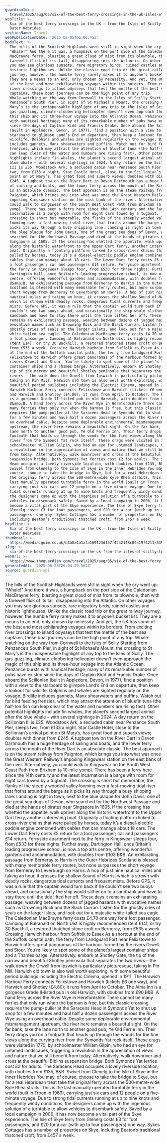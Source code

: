 ```yaml
---
guardianId: >-
  travel/2025/aug/05/six-of-the-best-ferry-crossings-in-the-uk-isles-of-scilly-outer-hebrides
webTitle: >-
  Six of the best ferry crossings in the UK – from the Isles of Scilly to the
  Outer Hebrides
sectionName: Travel
webPublicationDate: '2025-08-05T06:00:45Z'
bodyText: >-
  The hills of the Scottish Highlands were still in sight when the cry went up:
  “Whale!” And there it was, a humpback on the port side of the Caledonian
  MacBrayne ferry, blasting a great cloud of mist from its blowhole, then with a
  farewell flick of its tail, disappearing into the Atlantic. On other voyages
  you may see glorious sunsets, rare migratory birds, ruined castles and
  historic lighthouses. Unlike the classic road trip or the great railway
  journey, however, the humble ferry rarely makes it to anyone’s bucket list.
  They are a means to an end, only chosen by necessity. And yet, the UK has some
  of the best and most exhilarating voyages within its borders. From exciting
  river crossings to island odysseys that test the mettle of the best sea
  captains, these boat journeys can be the high point of any trip.
  Whale-watching on the way from Cornwall to the Isles of Scilly Starting from
  Penzance’s South Pier, in sight of St Michael’s Mount, the crossing to St
  Mary’s is the indispensable highlight of any trip to the Isles of Scilly. The
  gas-guzzling, climate-clobbering helicopter doesn’t even approach the magic of
  this ship and its three-hour voyage into the Atlantic Ocean. Penzance bursts
  with nautical heritage; many of its remarkable number of pubs have existed
  since the days of Captain Kidd and Francis Drake. Once aboard the Scillonian
  (built in Appledore, Devon, in 1977), find a position with a view to the
  starboard to glimpse Land’s End on departure, then keep a lookout for
  wildlife. Dolphins and whales are sighted regularly on the voyage. Birdlife
  includes gannets, Manx shearwaters and puffins. Watch out for bird feeding
  frenzies, which may attract the attention of bluefin tuna (the half-ton fish
  can leap clear of the water and numbers are rising fast). Other potential
  highlights include fin whales, the planet’s second largest animal after the
  blue whale – with several sightings in 2024. A day return on the Scillonian
  III is £35. Woodstock Ark, a secluded cabin near Penzance South Pier, sleeps
  two, from £133 a night. Star Castle Hotel, close to the Scillonian’s arrival
  point on St Mary’s, has great food and superb views; doubles with dinner from
  £245. A tugboat tow on the River Dart in Devon Dartmouth has a huge heritage
  of sailing and boats, and the lower ferry across the mouth of the River Dart
  is an absolute classic. The best approach is on the steam railway from
  Paignton, which brings you into what was once the Great Western Railway’s
  imposing Kingswear station on the east bank of the river. Alternatively, you
  could walk to Kingswear on the South West Coast Path from Brixham (a 10-mile
  yomp). There has been a ferry here since the 14th century and the latest
  incarnation is a barge with room for eight cars towed by a tugboat. The
  crossing is short but memorable, the flanks of the steeply wooded valley
  looming over a fast-moving tidal river that froths around the barge as it
  picks its way through a busy shipping lane. Landing is right in town, next to
  the blue plaque for John Davis, one of the great sea dogs of Devon, who
  searched for the Northwest Passage and died at the hands of pirates near
  Singapore in 1605. If the crossing has whetted the appetite, walk upriver
  along the historic waterfront to the Upper Dart ferry, another interesting
  boat. Originally a floating platform linked to cross-river chains that were
  pulled by horses, today it’s a diesel-electric paddle engine combined with
  cables that can manage about 18 cars. The Lower Dart Ferry costs £5 return for
  a foot passenger; car and passengers £14 return. Ferryside apartment next to
  the ferry in Kingswear sleeps four, from £533 for three nights. Further away,
  Dartington Hall, once Britain’s leading progressive school, is now a top arts
  centre, offering wonderful gardens and accommodation, with doubles from £103
  B&amp;B. An exhilarating passage from Berneray to Harris in the Outer Hebrides
  Scotland is blessed with many memorable ferry routes, but none surpasses the
  short voyage from Berneray to Leverburgh on Harris. A hop of just nine
  nautical miles and taking an hour, it crosses the shallow Sound of Harris,
  which is strewn with deadly rocks, dangerous tidal currents and frequent
  mists. Before GPS, it was a rule that the captain would turn back if he
  couldn’t see two buoys ahead, and occasionally the ship would slither on to a
  sandbank and have to stay there until the tide lifted her off. These days it
  remains an exhilarating passage, weaving between dozens of jagged hazards with
  evocative names such as Drowning Rock and the Black Curran. Listen for the
  ghostly cries of seals on the larger islets, and look out for a majestic
  white-tailed sea eagle. The Caledonian MacBrayne ferry costs £4.70 one way for
  a foot passenger. Camping at Balranald on North Uist is highly recommended
  (tent £14), or try 30 Backhill, a restored thatched stone croft on Berneray,
  from £535 a week. Crossing Harwich harbour from Suffolk to Essex As a shortcut
  at the end of the Suffolk coastal path, the ferry from Landguard Fort near
  Felixstowe to Harwich offers great panoramas of the harbour formed by the
  rivers Orwell and Stour. You’re likely to spot some of the planet’s largest
  container ships and a Thames barge. Alternatively, embark at Shotley Gate, the
  tip of the narrow and beautiful Shotley peninsula that separates the two
  rivers – the walk down the Orwell from Ipswich is particularly picturesque,
  taking in Pin Mill. Harwich old town is also well worth exploring, with some
  beautiful period buildings including the Electric Cinema, opened in 1911. The
  Harwich Harbour Ferry connects Felixstowe and Harwich (tickets £6 one way),
  and Harwich and Shotley (£4.80); it runs from April to October. The Alma Inn
  is a gorgeous Grade II-listed pub in old Harwich, with doubles from £90
  B&amp;B. A hand ferry across the River Wye in Herefordshire There cannot be
  many ferries that only run when the barman is free, but this classic crossing
  requires the pump-puller at the Saracens Head in Symonds Yat to shut up shop
  for a few minutes and haul half a dozen passengers across the River Wye using
  an overhead cable. Despite some deplorable environmental mismanagement
  upstream, the river here remains a beautiful sight. On the far bank, take the
  lane north to another good pub, Ye Old Ferrie Inn. Their ferry drops you on a
  footpath that heads up through the woods for the fine views along the curving
  river from the Symonds Yat rock itself. These crags were visited in 1770, by
  schoolmaster William Gilpin, who had an eye for untamed landscapes, triggering
  a revolution in the appreciation of views and nature that we still benefit
  from today. Alternatively, walk downriver and cross at the beautiful Biblins
  suspension bridge. Both Symonds Yat ferries cost £2 for adults. The Saracens
  Head occupies a lovely riverside location, with doubles from £135, B&amp;B.
  Swivel from Glenelg to the Isle of Skye in the Inner Hebrides You may, of
  course, choose to take the bridge to Skye, but for a real Hebridean treat take
  the original ferry across the 500-metre-wide Kyle Rhea straits. This is the
  last manually operated turntable ferry in the world (built in Troon in 1969),
  carrying just six cars and 12 people on a five-minute voyage. Due to strong
  tidal currents running at up to nine knots and frequently windy conditions,
  the designers came up with the ingenious solution of a turntable to allow
  vehicles to disembark safely. Saved by a local campaign in 2006, it has now
  become a vital part of the Skye experience. The Isle of Skye ferry from
  Glenelg costs £3 for foot passengers, and £20 for a car (with up to four
  passengers) one way. Sykes Cottages has a number of properties on Skye,
  including Beaton’s traditional thatched croft, from £457 a week.
headline: >-
  Six of the best ferry crossings in the UK – from the Isles of Scilly to the
  Outer Hebrides
thumbnail: >-
  https://media.guim.co.uk/b3a8a4a1afa169123d147f4242148c09a19f4211/3391_808_16475_13174/500.jpg
slug: >-
  six-of-the-best-ferry-crossings-in-the-uk-from-the-isles-of-scilly-to-the-outer-hebrides
webUrl: >-
  https://www.theguardian.com/travel/2025/aug/05/six-of-the-best-ferry-crossings-in-the-uk-isles-of-scilly-outer-hebrides
generatedAt: '2025-08-28T20:04:29.563Z'
source: guardian-api
---
```

The hills of the Scottish Highlands were still in sight when the cry went up: “Whale!” And there it was, a humpback on the port side of the Caledonian MacBrayne ferry, blasting a great cloud of mist from its blowhole, then with a farewell flick of its tail, disappearing into the Atlantic. On other voyages you may see glorious sunsets, rare migratory birds, ruined castles and historic lighthouses. Unlike the classic road trip or the great railway journey, however, the humble ferry rarely makes it to anyone’s bucket list. They are a means to an end, only chosen by necessity. And yet, the UK has some of the best and most exhilarating voyages within its borders. From exciting river crossings to island odysseys that test the mettle of the best sea captains, these boat journeys can be the high point of any trip. Whale-watching on the way from Cornwall to the Isles of Scilly Starting from Penzance’s South Pier, in sight of St Michael’s Mount, the crossing to St Mary’s is the indispensable highlight of any trip to the Isles of Scilly. The gas-guzzling, climate-clobbering helicopter doesn’t even approach the magic of this ship and its three-hour voyage into the Atlantic Ocean. Penzance bursts with nautical heritage; many of its remarkable number of pubs have existed since the days of Captain Kidd and Francis Drake. Once aboard the Scillonian (built in Appledore, Devon, in 1977), find a position with a view to the starboard to glimpse Land’s End on departure, then keep a lookout for wildlife. Dolphins and whales are sighted regularly on the voyage. Birdlife includes gannets, Manx shearwaters and puffins. Watch out for bird feeding frenzies, which may attract the attention of bluefin tuna (the half-ton fish can leap clear of the water and numbers are rising fast). Other potential highlights include fin whales, the planet’s second largest animal after the blue whale – with several sightings in 2024. A day return on the Scillonian III is £35. Woodstock Ark, a secluded cabin near Penzance South Pier, sleeps two, from £133 a night. Star Castle Hotel, close to the Scillonian’s arrival point on St Mary’s, has great food and superb views; doubles with dinner from £245. A tugboat tow on the River Dart in Devon Dartmouth has a huge heritage of sailing and boats, and the lower ferry across the mouth of the River Dart is an absolute classic. The best approach is on the steam railway from Paignton, which brings you into what was once the Great Western Railway’s imposing Kingswear station on the east bank of the river. Alternatively, you could walk to Kingswear on the South West Coast Path from Brixham (a 10-mile yomp). There has been a ferry here since the 14th century and the latest incarnation is a barge with room for eight cars towed by a tugboat. The crossing is short but memorable, the flanks of the steeply wooded valley looming over a fast-moving tidal river that froths around the barge as it picks its way through a busy shipping lane. Landing is right in town, next to the blue plaque for John Davis, one of the great sea dogs of Devon, who searched for the Northwest Passage and died at the hands of pirates near Singapore in 1605. If the crossing has whetted the appetite, walk upriver along the historic waterfront to the Upper Dart ferry, another interesting boat. Originally a floating platform linked to cross-river chains that were pulled by horses, today it’s a diesel-electric paddle engine combined with cables that can manage about 18 cars. The Lower Dart Ferry costs £5 return for a foot passenger; car and passengers £14 return. Ferryside apartment next to the ferry in Kingswear sleeps four, from £533 for three nights. Further away, Dartington Hall, once Britain’s leading progressive school, is now a top arts centre, offering wonderful gardens and accommodation, with doubles from £103 B&amp;B. An exhilarating passage from Berneray to Harris in the Outer Hebrides Scotland is blessed with many memorable ferry routes, but none surpasses the short voyage from Berneray to Leverburgh on Harris. A hop of just nine nautical miles and taking an hour, it crosses the shallow Sound of Harris, which is strewn with deadly rocks, dangerous tidal currents and frequent mists. Before GPS, it was a rule that the captain would turn back if he couldn’t see two buoys ahead, and occasionally the ship would slither on to a sandbank and have to stay there until the tide lifted her off. These days it remains an exhilarating passage, weaving between dozens of jagged hazards with evocative names such as Drowning Rock and the Black Curran. Listen for the ghostly cries of seals on the larger islets, and look out for a majestic white-tailed sea eagle. The Caledonian MacBrayne ferry costs £4.70 one way for a foot passenger. Camping at Balranald on North Uist is highly recommended (tent £14), or try 30 Backhill, a restored thatched stone croft on Berneray, from £535 a week. Crossing Harwich harbour from Suffolk to Essex As a shortcut at the end of the Suffolk coastal path, the ferry from Landguard Fort near Felixstowe to Harwich offers great panoramas of the harbour formed by the rivers Orwell and Stour. You’re likely to spot some of the planet’s largest container ships and a Thames barge. Alternatively, embark at Shotley Gate, the tip of the narrow and beautiful Shotley peninsula that separates the two rivers – the walk down the Orwell from Ipswich is particularly picturesque, taking in Pin Mill. Harwich old town is also well worth exploring, with some beautiful period buildings including the Electric Cinema, opened in 1911. The Harwich Harbour Ferry connects Felixstowe and Harwich (tickets £6 one way), and Harwich and Shotley (£4.80); it runs from April to October. The Alma Inn is a gorgeous Grade II-listed pub in old Harwich, with doubles from £90 B&amp;B. A hand ferry across the River Wye in Herefordshire There cannot be many ferries that only run when the barman is free, but this classic crossing requires the pump-puller at the Saracens Head in Symonds Yat to shut up shop for a few minutes and haul half a dozen passengers across the River Wye using an overhead cable. Despite some deplorable environmental mismanagement upstream, the river here remains a beautiful sight. On the far bank, take the lane north to another good pub, Ye Old Ferrie Inn. Their ferry drops you on a footpath that heads up through the woods for the fine views along the curving river from the Symonds Yat rock itself. These crags were visited in 1770, by schoolmaster William Gilpin, who had an eye for untamed landscapes, triggering a revolution in the appreciation of views and nature that we still benefit from today. Alternatively, walk downriver and cross at the beautiful Biblins suspension bridge. Both Symonds Yat ferries cost £2 for adults. The Saracens Head occupies a lovely riverside location, with doubles from £135, B&amp;B. Swivel from Glenelg to the Isle of Skye in the Inner Hebrides You may, of course, choose to take the bridge to Skye, but for a real Hebridean treat take the original ferry across the 500-metre-wide Kyle Rhea straits. This is the last manually operated turntable ferry in the world (built in Troon in 1969), carrying just six cars and 12 people on a five-minute voyage. Due to strong tidal currents running at up to nine knots and frequently windy conditions, the designers came up with the ingenious solution of a turntable to allow vehicles to disembark safely. Saved by a local campaign in 2006, it has now become a vital part of the Skye experience. The Isle of Skye ferry from Glenelg costs £3 for foot passengers, and £20 for a car (with up to four passengers) one way. Sykes Cottages has a number of properties on Skye, including Beaton’s traditional thatched croft, from £457 a week.
